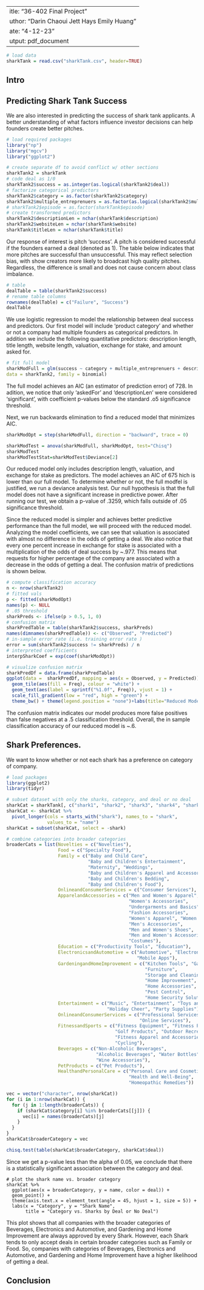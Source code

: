  ---
title: "36-402 Final Project"
author: "Darin Chaoui Jett Hays Emily Huang"
date: "4-12-23"
output: pdf_document
---


```r
# load data
sharkTank = read.csv("sharkTank.csv", header=TRUE)
```


## Intro

## Predicting Shark Tank Success
We are also interested in predicting the success of shark tank applicants. A better understanding of what factors influence investor decisions can help founders create better pitches. 

```r
# load required packages
library("np")
library("mgcv")
library("ggplot2")
```


```r
# create separate df to avoid conflict w/ other sections
sharkTank2 = sharkTank
# code deal as 1/0
sharkTank2$success = as.integer(as.logical(sharkTank2$deal))
# factorize categorical predictors
sharkTank2$category = as.factor(sharkTank2$category)
sharkTank2$multiple_entreprenuers = as.factor(as.logical(sharkTank2$multiple_entreprenuers))
# sharkTank2$episode = as.factor(sharkTank$episode)
# create transformed predictors
sharkTank2$descriptionLen = nchar(sharkTank$description)
sharkTank2$websiteLen = nchar(sharkTank$website)
sharkTank$titleLen = nchar(sharkTank$title)
```

Our response of interest is pitch 'success'. A pitch is considered successful if the founders earned a deal (denoted as 1). The table below indicates that more pitches are successful than unsuccessful. This may reflect selection bias, with show creators more likely to broadcast high quality pitches. Regardless, the difference is small and does not cause concern about class imbalance. 

```r
# table 
dealTable = table(sharkTank2$success)
# rename table columns
rownames(dealTable) = c("Failure", "Success")
dealTable
```

We use logistic regression to model the relationship between deal success and predictors. Our first model will include 'product category' and whether or not a company had multiple founders as categorical predictors. In addition we include the following quantitative predictors: description length, title length, website length, valuation, exchange for stake, and amount asked for.

```r
# fit full model
sharkModFull = glm(success ~ category + multiple_entreprenuers + descriptionLen + websiteLen + titleLen + valuation + askedfor + exchangeforstake,
data = sharkTank2, family = binomial)
```

The full model achieves an AIC (an estimator of prediction error) of 728. In adition, we notice that only 'askedFor' and 'descriptionLen' were considered 'significant', with coefficient p-values below the standard .o5 significance threshold. 

Next, we run backwards elimination to find a reduced model that minimizes AIC. 

```r
sharkModOpt = step(sharkModFull, direction = "backward", trace = 0)
```


```r
sharkModTest = anova(sharkModFull, sharkModOpt, test="Chisq")
sharkModTest
sharkModTestStat=sharkModTest$Deviance[2]
```

Our reduced model only includes description length, valuation, and exchange for stake as predictors. The model achieves an AIC of 675 hich is lower than our full model. To determine whether or not, the full modfel is justified, we run a deviance analysis test. Our null hypothesis is that the full model does not have a significant increase in predictive power. After running our test, we obtain a p-value of .3259, which falls outside of .05 significance threshold. 

Since the reduced model is simpler and achieves better predictive performance than the full model, we will proceed with the reduced model. Analyzing the model coefficients, we can see that valuation is associated with almost no difference in the odds of getting a deal. We also notice that every one percent increase in exchange for stake is associated with a multiplication of the odds of deal success by ~.977. This means that requests for higher percentage of the company are associated with a decrease in the odds of getting a deal. The confusion matrix of predictions is shown below. 

```r
# compute classification accuracy
n <- nrow(sharkTank2)
# fitted vals
p <- fitted(sharkModOpt)
names(p) <- NULL
# .05 threshold 
sharkPreds <- ifelse(p > 0.5, 1, 0)
# confusion matrix
sharkPredTable = table(sharkTank2$success, sharkPreds)
names(dimnames(sharkPredTable)) <- c("Observed", "Predicted")
# in-sample error rate (i.e. training error rate )
error = sum(sharkTank2$success != sharkPreds) / n
# interpreted coefficients
interpSharkCoef = exp(coef(sharkModOpt))
```

```r
# visualize confusion matrix
sharkPredDf = data.frame(sharkPredTable)
ggplot(data =  sharkPredDf, mapping = aes(x = Observed, y = Predicted)) +
  geom_tile(aes(fill = Freq), colour = "white") +
  geom_text(aes(label = sprintf("%1.0f", Freq)), vjust = 1) +
  scale_fill_gradient(low = "red", high = "green") +
  theme_bw() + theme(legend.position = "none")+labs(title="Reduced Model Confusion Matrix", caption = "The confusion matrix for our reduced logistic regression model. True positives and true negatives are shown in shades of green.")
```

The confusion matrix indicates our model produces more false positives than false negatives at a .5 classification threshold. Overall, the in sample classification accuracy of our reduced model is ~.6. 

## Shark Preferences.
We want to know whether or not each shark has a preference on category of company. 

```r
# load packages
library(ggplot2)
library(tidyr)
```

```r
# subset dataset with only the sharks, category, and deal or no deal
sharkCat = sharkTank[, c("shark1", "shark2", "shark3", "shark4", "shark5", "category", "deal")]
sharkCat <- sharkCat %>%
  pivot_longer(cols = starts_with("shark"), names_to = "shark", 
               values_to = "name")
sharkCat = subset(sharkCat, select = -shark)
```

```r
# combine categories into broader categories
broaderCats = list(Novelties = c("Novelties"), 
                   Food = c("Specialty Food"), 
                   Family = c("Baby and Child Care", 
                              "Baby and Children's Entertainment", 
                              "Maternity", "Weddings", 
                              "Baby and Children's Apparel and Accessories", 
                              "Baby and Children's Bedding", 
                              "Baby and Children's Food"),
                   OnlineandConsumerServices = c("Consumer Services"),
                   ApparelandAccessories = c("Men and Women's Apparel", 
                                             "Women's Accessories", 
                                             "Undergarments and Basics", 
                                             "Fashion Accessories", 
                                             "Women's Apparel", "Women's Shoes", 
                                             "Men's Accessories", 
                                             "Men and Women's Shoes", 
                                             "Men and Women's Accessories", 
                                             "Costumes"),
                   Education = c("Productivity Tools", "Education"),
                   ElectronicsandAutomotive = c("Automotive", "Electronics", 
                                                "Mobile Apps"),
                   GardeningandHomeImprovement = c("Kitchen Tools", "Gardening", 
                                                   "Furniture", 
                                                   "Storage and Cleaning Products", 
                                                   "Home Improvement", 
                                                   "Home Accessories", 
                                                   "Pest Control", 
                                                   "Home Security Solutions"),
                   Entertainment = c("Music", "Entertainment", "Toys and Games", 
                                     "Holiday Cheer", "Party Supplies"),
                   OnlineandConsumerServices = c("Professional Services", 
                                                 "Online Services"),
                   FitnessandSports = c("Fitness Equipment", "Fitness Programs", 
                                        "Golf Products", "Outdoor Recreation", 
                                        "Fitness Apparel and Accessories", 
                                        "Cycling"),
                   Beverages = c("Non-Alcoholic Beverages", 
                                 "Alcoholic Beverages", "Water Bottles", 
                                 "Wine Accessories"),
                   PetProducts = c("Pet Products"),
                   HealthandPersonalCare = c("Personal Care and Cosmetics", 
                                             "Health and Well-Being", 
                                             "Homeopathic Remedies"))

vec = vector("character", nrow(sharkCat))
for (i in 1:nrow(sharkCat)) {
  for (j in 1:length(broaderCats)) {
    if (sharkCat$category[i] %in% broaderCats[[j]]) {
      vec[i] = names(broaderCats)[j]
    }
  }
}
sharkCat$broaderCategory = vec
```

```r
chisq.test(table(sharkCat$broaderCategory, sharkCat$deal))
```

Since we get a p-value less than the alpha of 0.05, we conclude that there is a statistically significant association between the category and deal.

```
# plot the shark name vs. broader category
sharkCat %>%
  ggplot(aes(x = broaderCategory, y = name, color = deal)) +
  geom_point() +
  theme(axis.text.x = element_text(angle = 45, hjust = 1, size = 5)) +
  labs(x = "Category", y = "Shark Name", 
       title = "Category vs. Sharks by Deal or No Deal")
```

This plot shows that all companies with the broader categories of Beverages, Electronics and Automotive, and Gardening and Home Improvement are always approved by every Shark. However, each Shark tends to only accept deals in certain broader categories such as Family or Food. So, companies with categories of Beverages, Electronics and Automotive, and Gardening and Home Improvement have a higher likelihood of getting a deal.



## Conclusion 
 
